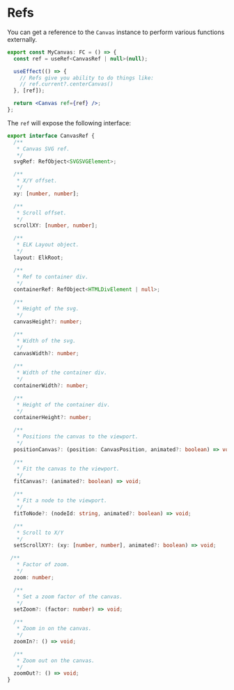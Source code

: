 
<Meta title="Docs/Advanced/Refs" />

# Refs
You can get a reference to the `Canvas` instance to perform various
functions externally.

```jsx
export const MyCanvas: FC = () => {
  const ref = useRef<CanvasRef | null>(null);

  useEffect(() => {
    // Refs give you ability to do things like:
    // ref.current?.centerCanvas()
  }, [ref]);

  return <Canvas ref={ref} />;
};
```

The `ref` will expose the following interface:

```ts
export interface CanvasRef {
  /**
   * Canvas SVG ref.
   */
  svgRef: RefObject<SVGSVGElement>;

  /**
   * X/Y offset.
   */
  xy: [number, number];

  /**
   * Scroll offset.
   */
  scrollXY: [number, number];

  /**
   * ELK Layout object.
   */
  layout: ElkRoot;

  /**
   * Ref to container div.
   */
  containerRef: RefObject<HTMLDivElement | null>;

  /**
   * Height of the svg.
   */
  canvasHeight?: number;

  /**
   * Width of the svg.
   */
  canvasWidth?: number;

  /**
   * Width of the container div.
   */
  containerWidth?: number;

  /**
   * Height of the container div.
   */
  containerHeight?: number;

  /**
   * Positions the canvas to the viewport.
   */
  positionCanvas?: (position: CanvasPosition, animated?: boolean) => void;

  /**
   * Fit the canvas to the viewport.
   */
  fitCanvas?: (animated?: boolean) => void;

  /**
   * Fit a node to the viewport.
   */
  fitToNode?: (nodeId: string, animated?: boolean) => void;

  /**
   * Scroll to X/Y
   */
  setScrollXY?: (xy: [number, number], animated?: boolean) => void;

 /**
   * Factor of zoom.
   */
  zoom: number;

  /**
   * Set a zoom factor of the canvas.
   */
  setZoom?: (factor: number) => void;

  /**
   * Zoom in on the canvas.
   */
  zoomIn?: () => void;

  /**
   * Zoom out on the canvas.
   */
  zoomOut?: () => void;
}
```
